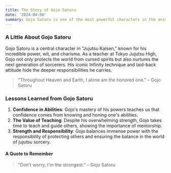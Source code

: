 ```yaml
---
title: The Story of Gojo Satoru
date: '2024-04-08'
summary: Gojo Satoru is one of the most powerful characters in the anime world, and his journey mixes strength, wit, and charm that fans adore.
---
```


### A Little About Gojo Satoru

Gojo Satoru is a central character in "Jujutsu Kaisen," known for his incredible power, wit, and charisma. As a teacher at Tokyo Jujutsu High, Gojo not only protects the world from cursed spirits but also nurtures the next generation of sorcerers. His iconic Infinity technique and laid-back attitude hide the deeper responsibilities he carries.

> "Throughout Heaven and Earth, I alone am the honored one." – Gojo Satoru

### Lessons Learned from Gojo Satoru

1. **Confidence in Abilities**: Gojo's mastery of his powers teaches us that confidence comes from knowing and honing one's abilities.
2. **The Value of Teaching**: Despite his overwhelming strength, Gojo takes time to teach and guide others, showing the importance of mentorship.
3. **Strength and Responsibility**: Gojo balances immense power with the responsibility of protecting others and ensuring the balance in the world of jujutsu sorcery.

#### A Quote to Remember

> "Don't worry, I'm the strongest." – Gojo Satoru